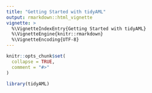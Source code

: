```yaml
---
title: "Getting Started with tidyAML"
output: rmarkdown::html_vignette
vignette: >
  %\VignetteIndexEntry{Getting Started with tidyAML}
  %\VignetteEngine{knitr::rmarkdown}
  %\VignetteEncoding{UTF-8}
---
```


```r
knitr::opts_chunk$set(
  collapse = TRUE,
  comment = "#>"
)
```

```r
library(tidyAML)
```
